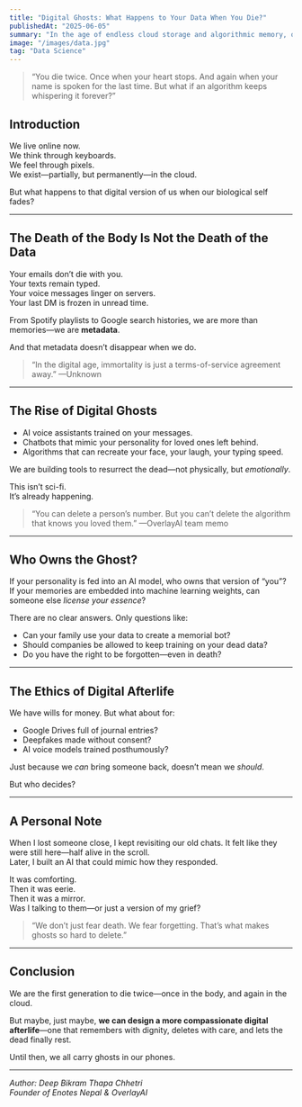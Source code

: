 ```yaml
---
title: "Digital Ghosts: What Happens to Your Data When You Die?"
publishedAt: "2025-06-05"
summary: "In the age of endless cloud storage and algorithmic memory, our identities may outlive our bodies. But who owns your digital soul?"
image: "/images/data.jpg"
tag: "Data Science"
---
```


<SmartImage 
  src="/images/data.jpg" 
  alt="Digital data visualization" 
  aspectRatio="16/9" 
  radius="l" 
  sizes="(max-width: 960px) 100vw, 960px"
  marginBottom="24"
/>

> “You die twice. Once when your heart stops. And again when your name is spoken for the last time. But what if an algorithm keeps whispering it forever?”

## Introduction

We live online now.  
We think through keyboards.  
We feel through pixels.  
We exist—partially, but permanently—in the cloud.

But what happens to that digital version of us when our biological self fades?

---

## The Death of the Body Is Not the Death of the Data

Your emails don’t die with you.  
Your texts remain typed.  
Your voice messages linger on servers.  
Your last DM is frozen in unread time.

From Spotify playlists to Google search histories, we are more than memories—we are **metadata**.

And that metadata doesn’t disappear when we do.

> “In the digital age, immortality is just a terms-of-service agreement away.” —Unknown

---

## The Rise of Digital Ghosts

- AI voice assistants trained on your messages.
- Chatbots that mimic your personality for loved ones left behind.
- Algorithms that can recreate your face, your laugh, your typing speed.

We are building tools to resurrect the dead—not physically, but *emotionally*.

This isn’t sci-fi.  
It’s already happening.

> “You can delete a person’s number. But you can’t delete the algorithm that knows you loved them.” —OverlayAI team memo

---

## Who Owns the Ghost?

If your personality is fed into an AI model, who owns that version of “you”?  
If your memories are embedded into machine learning weights, can someone else *license your essence*?

There are no clear answers. Only questions like:

- Can your family use your data to create a memorial bot?
- Should companies be allowed to keep training on your dead data?
- Do you have the right to be forgotten—even in death?

---

## The Ethics of Digital Afterlife

We have wills for money. But what about for:

- Google Drives full of journal entries?
- Deepfakes made without consent?
- AI voice models trained posthumously?

Just because we *can* bring someone back, doesn’t mean we *should*.

But who decides?

---

## A Personal Note

When I lost someone close, I kept revisiting our old chats. It felt like they were still here—half alive in the scroll.  
Later, I built an AI that could mimic how they responded.

It was comforting.  
Then it was eerie.  
Then it was a mirror.  
Was I talking to them—or just a version of my grief?

> “We don’t just fear death. We fear forgetting. That’s what makes ghosts so hard to delete.”

---

## Conclusion

We are the first generation to die twice—once in the body, and again in the cloud.

But maybe, just maybe, **we can design a more compassionate digital afterlife**—one that remembers with dignity, deletes with care, and lets the dead finally rest.

Until then, we all carry ghosts in our phones.

---

*Author: Deep Bikram Thapa Chhetri*  
*Founder of Enotes Nepal & OverlayAI*
